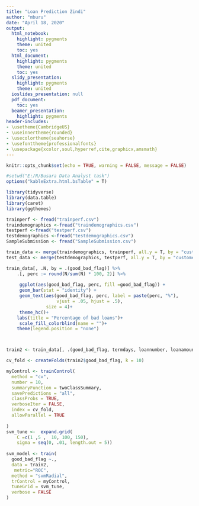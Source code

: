 ```yaml
---
title: "Loan Prediction Zindi"
author: "mburu"
date: "April 18, 2020"
output:
  html_notebook:
    highlight: pygments
    theme: united
    toc: yes
  html_document:
    highlight: pygments
    theme: united
    toc: yes
  slidy_presentation:
    highlight: pygments
    theme: united
  ioslides_presentation: null
  pdf_document:
    toc: yes
  beamer_presentation:
    highlight: pygments
header-includes:
- \usetheme{CambridgeUS}
- \useinnertheme{rounded}
- \usecolortheme{seahorse}
- \usefonttheme{professionalfonts}
- \usepackage{xcolor,soul,hyperref,cite,graphicx,amsmath}
---
```



```r
knitr::opts_chunk$set(echo = TRUE, warning = FALSE, message = FALSE)
```

```r
#setwd("E:/R/Busara Data Analyst task")
options("kableExtra.html.bsTable" = T)
```


```r
library(tidyverse)
library(data.table)
library(caret)
library(ggthemes)
```



```r

trainperf <- fread("trainperf.csv")
traindemographics <-fread("traindemographics.csv")
testperf <-fread("testperf.csv")
testdemographics <-fread("testdemographics.csv")
SampleSubmission <- fread("SampleSubmission.csv")
```



```r
train_data <- merge(traindemographics, trainperf, all.y = T, by = "customerid")
test_data <- merge(testdemographics, testperf, all.y = T, by = "customerid")
```



```r


train_data[, .N, by = .(good_bad_flag)] %>%
    .[, perc := round(N/sum(N) * 100, 2)] %>%
    
     ggplot(aes(good_bad_flag, perc, fill =good_bad_flag)) +
     geom_bar(stat = "identity") +
     geom_text(aes(good_bad_flag, perc, label = paste(perc, "%"),
                   vjust = .05, hjust = .5),
               size = 4)+
     theme_hc()+
    labs(title = "Percentage of bad loans")+
     scale_fill_colorblind(name = "")+
    theme(legend.position = "none")



```


```r

```


```r

train2 <- train_data[, .(good_bad_flag, termdays, loannumber, loanamount, totaldue)]

cv_fold <- createFolds(train2$good_bad_flag, k = 10)

myControl <- trainControl(
  method = "cv", 
  number = 10,
  summaryFunction = twoClassSummary,
  savePredictions = "all",
  classProbs = TRUE,
  verboseIter = FALSE,
  index = cv_fold,
  allowParallel = TRUE
  
)
svm_tune <-  expand.grid(
    C =c(1 ,5 ,  10, 100, 150),
    sigma = seq(0, .01, length.out = 5))
    
svm_model <- train(
  good_bad_flag ~.,
  data = train2,
   metric="ROC",
  method = "svmRadial",
  trControl = myControl,
  tuneGrid = svm_tune,
  verbose = FALSE
)

```

